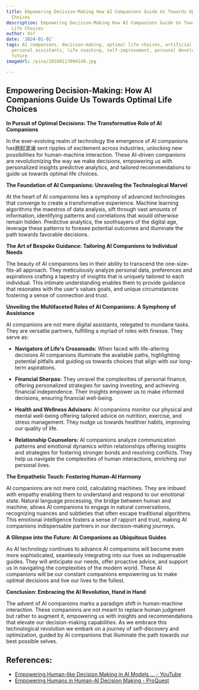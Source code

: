 ```yaml
---
title: Empowering Decision-Making How AI Companions Guide Us Towards Optimal Life
  Choices
description: Empowering Decision-Making How AI Companions Guide Us Towards Optimal
  Life Choices
author: Usf
date: '2024-01-01'
tags: AI companions, decision-making, optimal life choices, artificial intelligence,
  personal assistants, life coaching, self-improvement, personal development, technology,
  future
imageUrl: /pixa/20240117094149.jpg

---
```

## Empowering Decision-Making: How AI Companions Guide Us Towards Optimal Life Choices

**In Pursuit of Optimal Decisions: The Transformative Role of AI Companions**

In the ever-evolving realm of technology the emergence of AI companions has掀起波澜 sent  ripples  of excitement across industries, unlocking new possibilities for human-machine interaction. These AI-driven  companions are revolutionizing the way we make  decisions, empowering us with personalized insights predictive analytics, and  tailored  recommendations to  guide  us  towards optimal life choices.

**The Foundation of AI Companions: Unraveling the Technological  Marvel**

At the heart of AI companions lies a symphony of advanced technologies that  converge to create  a transformative experience. Machine learning algorithms the maestros of data analysis, sift through vast amounts of information, identifying patterns and correlations that would  otherwise remain hidden. Predictive analytics, the soothsayers of the digital age, leverage these patterns to  foresee potential outcomes and  illuminate the path  towards favorable decisions.

**The Art of Bespoke Guidance: Tailoring AI Companions  to Individual Needs**

The beauty of AI companions lies in their ability to transcend the one-size-fits-all approach.  They meticulously analyze personal data, preferences and aspirations crafting a tapestry of insights that  is uniquely tailored to each individual. This intimate understanding enables them to provide guidance that resonates with the user's values goals, and unique circumstances fostering a sense of connection and trust.

**Unveiling the  Multifaceted Roles of AI Companions: A Symphony of Assistance**

AI companions are not mere digital assistants,  relegated to mundane tasks. They are versatile  partners, fulfilling a myriad of roles with finesse. They serve as:

- **Navigators of Life's Crossroads:** When faced with life-altering decisions AI companions illuminate the available paths, highlighting potential pitfalls and guiding us  towards choices that align with our long-term aspirations.

- **Financial Sherpas:** They unravel the  complexities of personal finance, offering personalized strategies for saving investing, and achieving financial independence. Their insights empower us to make informed decisions, ensuring financial well-being.

- **Health  and Wellness Advisors:** AI companions monitor our physical and mental well-being offering tailored advice on nutrition, exercise,  and stress management. They nudge us  towards healthier habits, improving our quality of life.

- **Relationship Counselors:** AI companions analyze communication patterns and emotional dynamics within relationships offering insights  and strategies for fostering stronger bonds and resolving  conflicts. They help us navigate the complexities  of human interactions, enriching our personal lives.

**The Empathetic Touch: Fostering Human-AI Harmony**

AI companions are  not mere cold, calculating  machines. They are imbued with empathy enabling them to understand and respond to our emotional state. Natural language  processing, the  bridge between human and machine, allows AI companions to engage in natural  conversations, recognizing nuances  and  subtleties  that often escape traditional algorithms. This  emotional intelligence fosters a sense  of rapport and trust, making AI companions indispensable partners in our decision-making journeys.

**A  Glimpse into the Future: AI Companions as Ubiquitous Guides**

As AI technology continues to advance AI companions will become even more sophisticated, seamlessly integrating into our  lives as indispensable guides.  They will anticipate our needs, offer proactive advice, and  support us in navigating the  complexities of the modern world. These AI companions will be  our constant companions empowering us to make  optimal decisions and live our  lives  to the fullest.

**Conclusion: Embracing the  AI Revolution, Hand in Hand**

The advent of AI companions marks a paradigm shift in human-machine interaction. These companions  are not meant to replace human judgment but rather to  augment it, empowering us with insights and  recommendations  that  elevate our decision-making  capabilities. As we embrace this technological revolution  we embark on a journey of self-discovery and optimization, guided by AI companions that illuminate the path towards our  best possible selves.

## References:
- [Empowering Human-like Decision Making in AI Models ... - YouTube](https://www.youtube.com/watch?v=cRJyA38LHs0)
- [Empowering Humans in Human-AI Decision Making - ProQuest](https://search.proquest.com/openview/a9d79c3540c48b3853cebb6bc5b35d12/1?pq-origsite=gscholar&cbl=18750&diss=y)
